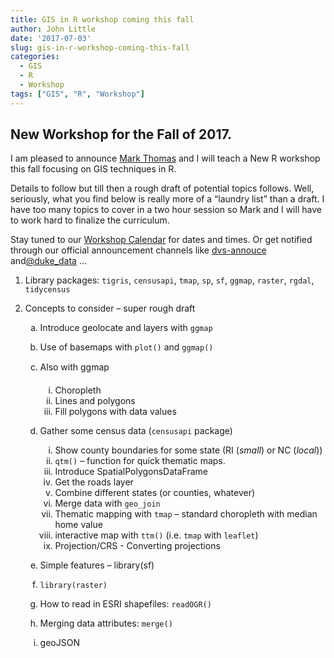 ```yaml
---
title: GIS in R workshop coming this fall
author: John Little
date: '2017-07-03'
slug: gis-in-r-workshop-coming-this-fall
categories:
  - GIS
  - R
  - Workshop
tags: ["GIS", "R", "Workshop"]
---
```


## New Workshop for the Fall of 2017.

I am pleased to announce [Mark Thomas](http://library.duke.edu/about/directory/staff/2271) and I will teach a New R workshop this fall focusing on GIS techniques in R.

Details to follow but till then a rough draft of potential topics follows.  Well, seriously, what you find below is really more of a "laundry list" than a draft.  I have too many topics to cover in a two hour session so Mark and I will have to work hard to finalize the curriculum.  

Stay tuned to our [Workshop Calendar](http://library.duke.edu/data/news) for dates and times. Or get notified through our official announcement channels like [dvs-annouce](https://lists.duke.edu/sympa/info/dvs-announce) and[ @duke_data](http://twitter.com/duke_data)  ...


1. Library packages:  `tigris`, `censusapi`, `tmap`, `sp`, `sf`, `ggmap`, `raster`, `rgdal`, `tidycensus`

2. Concepts to consider -- super rough draft

    a. Introduce geolocate and layers with `ggmap`
    b. Use of basemaps with `plot()` and `ggmap()`
    c.  Also with ggmap
    
        i. Choropleth
        i. Lines and polygons
        i. Fill polygons with data values
        
    d. Gather some census data (`censusapi` package)
    
        i. Show county boundaries for some state (RI (*small*) or NC (*local*))
        i. `qtm()` --  function for quick thematic maps.
        i. Introduce SpatialPolygonsDataFrame
        i. Get the roads layer
        i. Combine different states (or counties, whatever)
        i. Merge data with `geo_join`
        i. Thematic mapping with `tmap` -- standard choropleth with median home value
        i. interactive map with `ttm()`  (i.e. `tmap` with `leaflet`)
        i. Projection/CRS - Converting projections
        
    e. Simple features -- library(sf)
    f. `library(raster)`
    g. How to read in ESRI shapefiles: `readOGR()`
    h. Merging data attributes: `merge()`
    i. geoJSON

